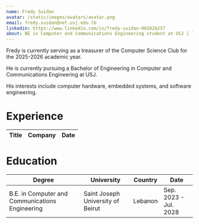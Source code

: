 ```yaml
---
name: Fredy Suidan
avatar: /static/images/avatars/avatar.png
email: fredy.suidan@net.usj.edu.lb
linkedin: https://www.linkedin.com/in/fredy-suidan-96582b257
about: BE in Computer and Communications Engineering student at USJ | Treasurer (2025-2026)
---
```


Fredy is currently serving as a treasurer of the Computer Science Club for the 2025-2026 academic year.

He is currently pursuing a Bachelor of Engineering in Computer and Communications Engineering at USJ.

His interests include computer hardware, embedded systems, and software engineering.

<h1>Experience</h1>

| Title | Company | Date |
| ----- | ------- | ---- |

<h1>Education</h1>

| Degree                                          | University                        | Country | Date                  |
| ----------------------------------------------- | --------------------------------- | ------- | --------------------- |
| B.E. in Computer and Communications Engineering | Saint Joseph University of Beirut | Lebanon | Sep. 2023 - Jul. 2028 |
